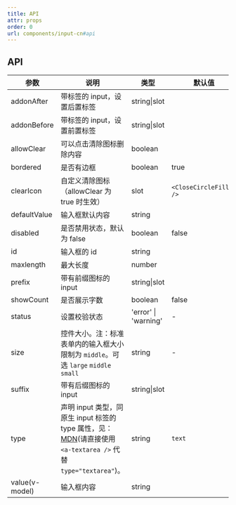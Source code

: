 ```yaml
---
title: API
attr: props
order: 0
url: components/input-cn#api
---
```



## API

| 参数 | 说明 | 类型 | 默认值 | 版本 |
| --- | --- | --- | --- | --- |
| addonAfter | 带标签的 input，设置后置标签 | string\|slot |  |  |
| addonBefore | 带标签的 input，设置前置标签 | string\|slot |  |  |
| allowClear | 可以点击清除图标删除内容 | boolean |  |  |
| bordered | 是否有边框 | boolean | true | 3.0 |
| clearIcon | 自定义清除图标 （allowClear 为 true 时生效） | slot | `<CloseCircleFilled />` | 3.3.0 |
| defaultValue | 输入框默认内容 | string |  |  |
| disabled | 是否禁用状态，默认为 false | boolean | false |  |
| id | 输入框的 id | string |  |  |
| maxlength | 最大长度 | number |  | 1.5.0 |
| prefix | 带有前缀图标的 input | string\|slot |  |  |
| showCount | 是否展示字数 | boolean | false | 3.0 |
| status | 设置校验状态 | 'error' \| 'warning' | - | 3.3.0 |
| size | 控件大小。注：标准表单内的输入框大小限制为 `middle`。可选 `large` `middle` `small` | string | - |  |
| suffix | 带有后缀图标的 input | string\|slot |  |  |
| type | 声明 input 类型，同原生 input 标签的 type 属性，见：[MDN](https://developer.mozilla.org/zh-CN/docs/Web/HTML/Element/input#属性)(请直接使用 `<a-textarea />` 代替 `type="textarea"`)。 | string | `text` |  |
| value(v-model) | 输入框内容 | string |  |  |
